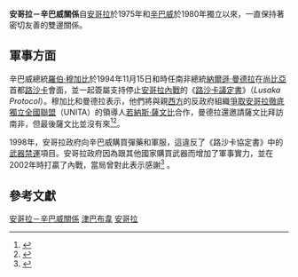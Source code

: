 {{noteTA
|1=zh-hans:罗伯特;zh-hk:羅拔;zh-tw:羅伯;
|2=zh-hans:津巴布韦;zh-hk:津巴布韋;zh-tw:辛巴威;
|3=zh-hans:穆加贝;zh-hk:穆加比;zh-tw:穆加比;
}}
{{Infobox Bilateral relations|安哥拉－辛巴威|Angola|Zimbabwe|map=Angola Zimbabwe Locator (orthographic projection).svg}}
'''安哥拉－辛巴威關係'''自[[安哥拉|安哥拉]]於1975年和[[辛巴威|辛巴威]]於1980年獨立以來，一直保持著密切友善的雙邊關係。

== 軍事方面 ==
{{see also|安哥拉內戰|路沙卡議定書|}}
辛巴威總統[[羅伯·穆加比|羅伯·穆加比]]於1994年11月15日和時任南非總統[[納爾遜·曼德拉|納爾遜·曼德拉]]在[[尚比亞|尚比亞]]首都[[路沙卡|路沙卡]]會面，並一起簽屬支持停止[[安哥拉內戰|安哥拉內戰]]的《[[路沙卡議定書|路沙卡議定書]]》（''Lusaka Protocol''）。穆加比和曼德拉表示，他們將與親[[西方世界|西方]]的反政府組織[[爭取安哥拉徹底獨立全國聯盟|爭取安哥拉徹底獨立全國聯盟]]（UNITA）的領導人[[若納斯·薩文比|若納斯·薩文比]]合作，曼德拉還邀請薩文比拜訪南非，但最後薩文比並沒有來<ref name=a>{{cite book|last=Vines|first=Alex|year=1999|title=Angola Unravels: The Rise and Fall of the Lusaka Peace Process|publisher=Human Rights Watch}}</ref><ref name=b>{{cite book|last=Rothchild|first=Donald S.|year=1997|title=Managing Ethnic Conflict in Africa: Pressures and Incentives for Cooperation|url=https://archive.org/details/managingethnicco0000roth|pages=[https://archive.org/details/managingethnicco0000roth/page/137 137]–138}}</ref>。

1998年，安哥拉政府向辛巴威購買彈藥和軍服，這違反了《路沙卡協定書》中的[[武器禁運|武器禁運]]項目。安哥拉政府因為跟其他國家購買武器而增加了軍事實力，並在2002年時打贏了內戰，當局曾對此表示感謝<ref name=c>{{cite book|last=Vines|first=Alex|year=1999|title=Angola Unravels: The Rise and Fall of the Lusaka Peace Process|publisher=Human Rights Watch|pages=103–104}}</ref>
。

== 參考文獻 ==
{{Reflist}}

{{安哥拉外交}}
{{津巴布韋外交}}

[[分類:安哥拉－辛巴威關係|]]
[[分類:安哥拉雙邊關係|津巴布韋]]
[[分類:辛巴威雙邊關係|安哥拉]]